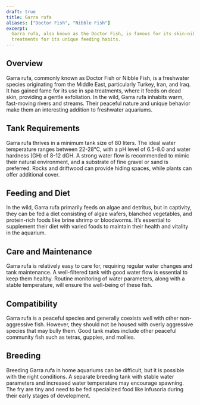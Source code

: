 ```yaml
---
draft: true
title: Garra rufa
aliases: ["Doctor Fish", "Nibble Fish"]
excerpt:
  Garra rufa, also known as the Doctor Fish, is famous for its skin-nibbling behavior and is often used in spa
  treatments for its unique feeding habits.
---
```


## Overview

Garra rufa, commonly known as Doctor Fish or Nibble Fish, is a freshwater species originating from the Middle East,
particularly Turkey, Iran, and Iraq. It has gained fame for its use in spa treatments, where it feeds on dead skin,
providing a gentle exfoliation. In the wild, Garra rufa inhabits warm, fast-moving rivers and streams. Their peaceful
nature and unique behavior make them an interesting addition to freshwater aquariums.

## Tank Requirements

Garra rufa thrives in a minimum tank size of 80 liters. The ideal water temperature ranges between 22-28°C, with a pH
level of 6.5-8.0 and water hardness (GH) of 8-12 dGH. A strong water flow is recommended to mimic their natural
environment, and a substrate of fine gravel or sand is preferred. Rocks and driftwood can provide hiding spaces, while
plants can offer additional cover.

## Feeding and Diet

In the wild, Garra rufa primarily feeds on algae and detritus, but in captivity, they can be fed a diet consisting of
algae wafers, blanched vegetables, and protein-rich foods like brine shrimp or bloodworms. It’s essential to supplement
their diet with varied foods to maintain their health and vitality in the aquarium.

## Care and Maintenance

Garra rufa is relatively easy to care for, requiring regular water changes and tank maintenance. A well-filtered tank
with good water flow is essential to keep them healthy. Routine monitoring of water parameters, along with a stable
temperature, will ensure the well-being of these fish.

## Compatibility

Garra rufa is a peaceful species and generally coexists well with other non-aggressive fish. However, they should not be
housed with overly aggressive species that may bully them. Good tank mates include other peaceful community fish such as
tetras, guppies, and mollies.

## Breeding

Breeding Garra rufa in home aquariums can be difficult, but it is possible with the right conditions. A separate
breeding tank with stable water parameters and increased water temperature may encourage spawning. The fry are tiny and
need to be fed specialized food like infusoria during their early stages of development.
